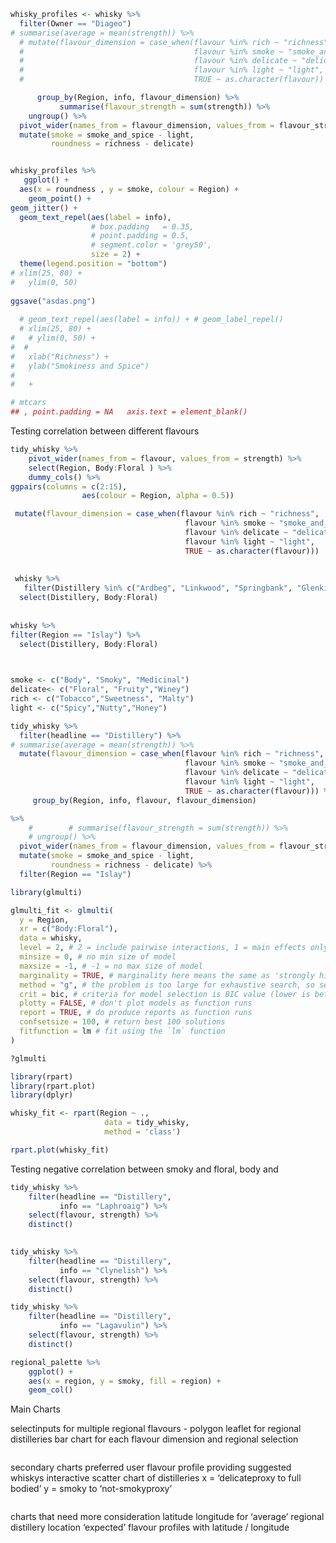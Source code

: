 
```r

whisky_profiles <- whisky %>%
  filter(Owner == "Diageo")
# summarise(average = mean(strength)) %>% 
  # mutate(flavour_dimension = case_when(flavour %in% rich ~ "richness",
  #                                      flavour %in% smoke ~ "smoke_and_spice",
  #                                      flavour %in% delicate ~ "delicate",
  #                                      flavour %in% light ~ "light",
  #                                      TRUE ~ as.character(flavour))

      group_by(Region, info, flavour_dimension) %>%
           summarise(flavour_strength = sum(strength)) %>%
    ungroup() %>% 
  pivot_wider(names_from = flavour_dimension, values_from = flavour_strength) %>% 
  mutate(smoke = smoke_and_spice - light,
         roundness = richness - delicate)


whisky_profiles %>%
   ggplot() +
  aes(x = roundness , y = smoke, colour = Region) +
    geom_point() +
geom_jitter() + 
  geom_text_repel(aes(label = info),
                  # box.padding   = 0.35, 
                  # point.padding = 0.5,
                  # segment.color = 'grey50',
                  size = 2) +
  theme(legend.position = "bottom")
# xlim(25, 80) +
#   ylim(0, 50)
  
ggsave("asdas.png")
  
  # geom_text_repel(aes(label = info)) + # geom_label_repel()
  # xlim(25, 80) +
#   # ylim(0, 50) +
#  # 
#   xlab("Richness") +
#   ylab("Smokiness and Spice")
#   
#   +

# mtcars
## , point.padding = NA   axis.text = element_blank()

```
Testing correlation between different flavours
```r
tidy_whisky %>%
    pivot_wider(names_from = flavour, values_from = strength) %>%
    select(Region, Body:Floral ) %>%
    dummy_cols() %>% 
ggpairs(columns = c(2:15),
                aes(colour = Region, alpha = 0.5))

 mutate(flavour_dimension = case_when(flavour %in% rich ~ "richness",
                                       flavour %in% smoke ~ "smoke_and_spice",
                                       flavour %in% delicate ~ "delicate",
                                       flavour %in% light ~ "light",
                                       TRUE ~ as.character(flavour)))
 
 
 whisky %>% 
   filter(Distillery %in% c("Ardbeg", "Linkwood", "Springbank", "Glenkinchie")) %>%
  select(Distillery, Body:Floral)
 
 
whisky %>% 
filter(Region == "Islay") %>% 
  select(Distillery, Body:Floral)


 
smoke <- c("Body", "Smoky", "Medicinal")
delicate<- c("Floral", "Fruity","Winey")
rich <- c("Tobacco","Sweetness", "Malty")
light <- c("Spicy","Nutty","Honey")
```
```r
tidy_whisky %>%
  filter(headline == "Distillery") %>% 
# summarise(average = mean(strength)) %>% 
  mutate(flavour_dimension = case_when(flavour %in% rich ~ "richness",
                                       flavour %in% smoke ~ "smoke_and_spice",
                                       flavour %in% delicate ~ "delicate",
                                       flavour %in% light ~ "light",
                                       TRUE ~ as.character(flavour))) %>% 
     group_by(Region, info, flavour, flavour_dimension)

%>%
    #        # summarise(flavour_strength = sum(strength)) %>%
    # ungroup() %>%
  pivot_wider(names_from = flavour_dimension, values_from = flavour_strength) %>%
  mutate(smoke = smoke_and_spice - light,
         roundness = richness - delicate) %>% 
  filter(Region == "Islay")
```

```r
library(glmulti)

glmulti_fit <- glmulti(
  y = Region,
  xr = c("Body:Floral"),
  data = whisky,
  level = 2, # 2 = include pairwise interactions, 1 = main effects only (main effect = no pairwise interactions)
  minsize = 0, # no min size of model
  maxsize = -1, # -1 = no max size of model
  marginality = TRUE, # marginality here means the same as 'strongly hierarchical' interactions, i.e. include pairwise interactions only if both predictors present in the model as main effects.
  method = "g", # the problem is too large for exhaustive search, so search using a genetic algorithm
  crit = bic, # criteria for model selection is BIC value (lower is better)
  plotty = FALSE, # don't plot models as function runs
  report = TRUE, # do produce reports as function runs
  confsetsize = 100, # return best 100 solutions
  fitfunction = lm # fit using the `lm` function
)

?glmulti
```

```r
library(rpart)
library(rpart.plot)
library(dplyr)

whisky_fit <- rpart(Region ~ ., 
                     data = tidy_whisky, 
                     method = 'class')

rpart.plot(whisky_fit)
```

Testing negative correlation between smoky and floral, body and 
```r
tidy_whisky %>%
    filter(headline == "Distillery",
           info == "Laphroaig") %>% 
    select(flavour, strength) %>% 
    distinct()
    
```
```r
tidy_whisky %>%
    filter(headline == "Distillery",
           info == "Clynelish") %>% 
    select(flavour, strength) %>% 
    distinct()
```
```r
tidy_whisky %>%
    filter(headline == "Distillery",
           info == "Lagavulin") %>% 
    select(flavour, strength) %>% 
    distinct()
```

```r
regional_palette %>%
    ggplot() +
    aes(x = region, y = smoky, fill = region) +
    geom_col()
```

Main Charts

selectinputs for multiple regional flavours - polygon
leaflet for regional distilleries
bar chart for each flavour dimension and regional selection


```r




```
secondary charts
preferred user flavour profile providing suggested whiskys
interactive scatter chart of distilleries x = 'delicateproxy to full bodied' y = smoky to 'not-smokyproxy'




```r

```

charts that need more consideration
latitude longitude for 'average' regional distillery location
'expected' flavour profiles with latitude / longitude